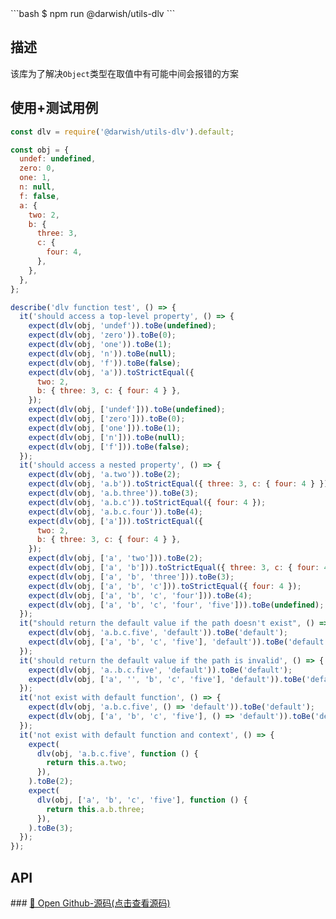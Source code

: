 
<Meta of={Dlv} />


<Title>utils-dlv</Title>
```bash
$ npm run @darwish/utils-dlv
```

## 描述
该库为了解决`Object`类型在取值中有可能中间会报错的方案

## 使用+测试用例
```js
const dlv = require('@darwish/utils-dlv').default;

const obj = {
  undef: undefined,
  zero: 0,
  one: 1,
  n: null,
  f: false,
  a: {
    two: 2,
    b: {
      three: 3,
      c: {
        four: 4,
      },
    },
  },
};

describe('dlv function test', () => {
  it('should access a top-level property', () => {
    expect(dlv(obj, 'undef')).toBe(undefined);
    expect(dlv(obj, 'zero')).toBe(0);
    expect(dlv(obj, 'one')).toBe(1);
    expect(dlv(obj, 'n')).toBe(null);
    expect(dlv(obj, 'f')).toBe(false);
    expect(dlv(obj, 'a')).toStrictEqual({
      two: 2,
      b: { three: 3, c: { four: 4 } },
    });
    expect(dlv(obj, ['undef'])).toBe(undefined);
    expect(dlv(obj, ['zero'])).toBe(0);
    expect(dlv(obj, ['one'])).toBe(1);
    expect(dlv(obj, ['n'])).toBe(null);
    expect(dlv(obj, ['f'])).toBe(false);
  });
  it('should access a nested property', () => {
    expect(dlv(obj, 'a.two')).toBe(2);
    expect(dlv(obj, 'a.b')).toStrictEqual({ three: 3, c: { four: 4 } });
    expect(dlv(obj, 'a.b.three')).toBe(3);
    expect(dlv(obj, 'a.b.c')).toStrictEqual({ four: 4 });
    expect(dlv(obj, 'a.b.c.four')).toBe(4);
    expect(dlv(obj, ['a'])).toStrictEqual({
      two: 2,
      b: { three: 3, c: { four: 4 } },
    });
    expect(dlv(obj, ['a', 'two'])).toBe(2);
    expect(dlv(obj, ['a', 'b'])).toStrictEqual({ three: 3, c: { four: 4 } });
    expect(dlv(obj, ['a', 'b', 'three'])).toBe(3);
    expect(dlv(obj, ['a', 'b', 'c'])).toStrictEqual({ four: 4 });
    expect(dlv(obj, ['a', 'b', 'c', 'four'])).toBe(4);
    expect(dlv(obj, ['a', 'b', 'c', 'four', 'five'])).toBe(undefined);
  });
  it("should return the default value if the path doesn't exist", () => {
    expect(dlv(obj, 'a.b.c.five', 'default')).toBe('default');
    expect(dlv(obj, ['a', 'b', 'c', 'five'], 'default')).toBe('default');
  });
  it('should return the default value if the path is invalid', () => {
    expect(dlv(obj, 'a..b.c.five', 'default')).toBe('default');
    expect(dlv(obj, ['a', '', 'b', 'c', 'five'], 'default')).toBe('default');
  });
  it('not exist with default function', () => {
    expect(dlv(obj, 'a.b.c.five', () => 'default')).toBe('default');
    expect(dlv(obj, ['a', 'b', 'c', 'five'], () => 'default')).toBe('default');
  });
  it('not exist with default function and context', () => {
    expect(
      dlv(obj, 'a.b.c.five', function () {
        return this.a.two;
      }),
    ).toBe(2);
    expect(
      dlv(obj, ['a', 'b', 'c', 'five'], function () {
        return this.a.b.three;
      }),
    ).toBe(3);
  });
});
```

## API
<Canvas of={Dlv.Parameters} sourceState="none"/>
### <a href="https://github.com/LonelyFellas/Darwish-plus/tree/main/utils/dlv" target="_blank">🧭 Open Github-源码(点击查看源码)</a>
